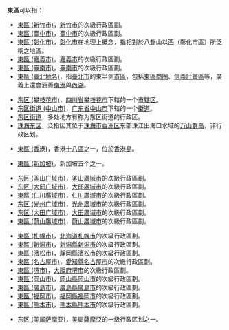 {{方位區劃}}

'''東區'''可以指：

;{{TWN}}
* [[東區_(新竹市)|東區 (新竹市)]]，[[新竹市|新竹市]]的次級行政區劃。
* [[東區_(臺中市)|東區 (臺中市)]]，[[臺中市|臺中市]]的次級行政區劃。
* [[東區_(彰化市)|東區 (彰化市)]]，[[彰化市|彰化市]]在地理上概念，指相對於八卦山以西（彰化市區）所泛稱之地區。
* [[東區_(嘉義市)|東區 (嘉義市)]]，[[嘉義市|嘉義市]]的次級行政區劃。
* [[東區_(臺南市)|東區 (臺南市)]]，[[臺南市|臺南市]]的次級行政區劃。
* [[東區_(臺北地名)|東區 (臺北地名)]]，指[[臺北市|臺北市]]的東半側[[市區|市區]]，包括[[臺北東區|東區商圈]]、[[信義計畫區|信義計畫區]]等，廣義上還會涵蓋[[南港區|南港]]與[[內湖區|內湖]]。

;{{CHNML}}
* [[东区_(攀枝花市)|东区 (攀枝花市)]]，[[四川省|四川省]][[攀枝花市|攀枝花市]]下辖的一个[[市辖区|市辖区]]。
* [[东区街道_(中山市)|东区街道 (中山市)]]，[[广东省|广东省]][[中山市|中山市]]下辖的一个[[街道_(行政区划)|街道]]。
* [[东区街道|东区街道]]，多处地方有称为东区街道的行政区。
* [[萬山群島|珠海东区]]，泛指因其位于[[珠海市|珠海市]][[香洲区|香洲区]]东部珠江出海口水域的[[万山群岛|万山群岛]]，非行政区划。

;{{HK}}
* [[東區_(香港)|東區 (香港)]]，香港[[香港行政區劃|十八區]]之一，位於[[香港島|香港島]]。

;{{SGP}}
* [[東區_(新加坡)|東區 (新加坡)]]，新加坡五个{{le|地区 (新加坡)|Regions of Singapore|地区}}之一。

;{{KOR}}
* [[东区_(釜山广域市)|东区 (釜山广域市)]]，[[釜山廣域市|釜山廣域市]]的次級行政區劃。 
* [[东区_(大邱广域市)|东区 (大邱广域市)]]，[[大邱廣域市|大邱廣域市]]的次級行政區劃。 
* [[東區_(仁川廣域市)|東區 (仁川廣域市)]]，[[仁川廣域市|仁川廣域市]]的次級行政區劃。
* [[东区_(光州广域市)|东区 (光州广域市)]]，[[光州廣域市|光州廣域市]]的次級行政區劃。
* [[东区_(大田广域市)|东区 (大田广域市)]]，[[大田廣域市|大田廣域市]]的次級行政區劃。
* [[東區_(蔚山廣域市)|東區 (蔚山廣域市)]]，[[蔚山廣域市|蔚山廣域市]]的次級行政區劃。

;{{JPN}}
* [[東區_(札幌市)|東區 (札幌市)]]，[[北海道|北海道]][[札幌市|札幌市]]的次級行政區劃。 
* [[東區_(新潟市)|東區 (新潟市)]]，[[新潟縣|新潟縣]][[新潟市|新潟市]]的次級行政區劃。
* [[東區_(濱松市)|東區 (濱松市)]]，[[靜岡縣|靜岡縣]][[濱松市|濱松市]]的次級行政區劃。
* [[東區_(名古屋市)|東區 (名古屋市)]]，[[愛知縣|愛知縣]][[名古屋市|名古屋市]]的次級行政區劃。 
* [[東區_(堺市)|東區 (堺市)]]，[[大阪府|大阪府]][[堺市|堺市]]的次級行政區劃。 
* [[東區_(岡山市)|東區 (岡山市)]]，[[岡山縣|岡山縣]][[岡山市|岡山市]]的次級行政區劃。 
* [[東區_(廣島市)|東區 (廣島市)]]，[[廣島縣|廣島縣]][[廣島市|廣島市]]的次級行政區劃。  
* [[東區_(福岡市)|東區 (福岡市)]]，[[福岡縣|福岡縣]][[福岡市|福岡市]]的次級行政區劃。
* [[東區_(熊本市)|東區 (熊本市)]]，[[熊本縣|熊本縣]][[熊本市|熊本市]]的次級行政區劃。

;{{ASM}}
* [[东区_(美属萨摩亚)|东区 (美属萨摩亚)]]，[[美屬薩摩亞|美屬薩摩亞]]的一级行政区划之一。

{{Disambiguation|D|Cat=二字区名消歧义}}